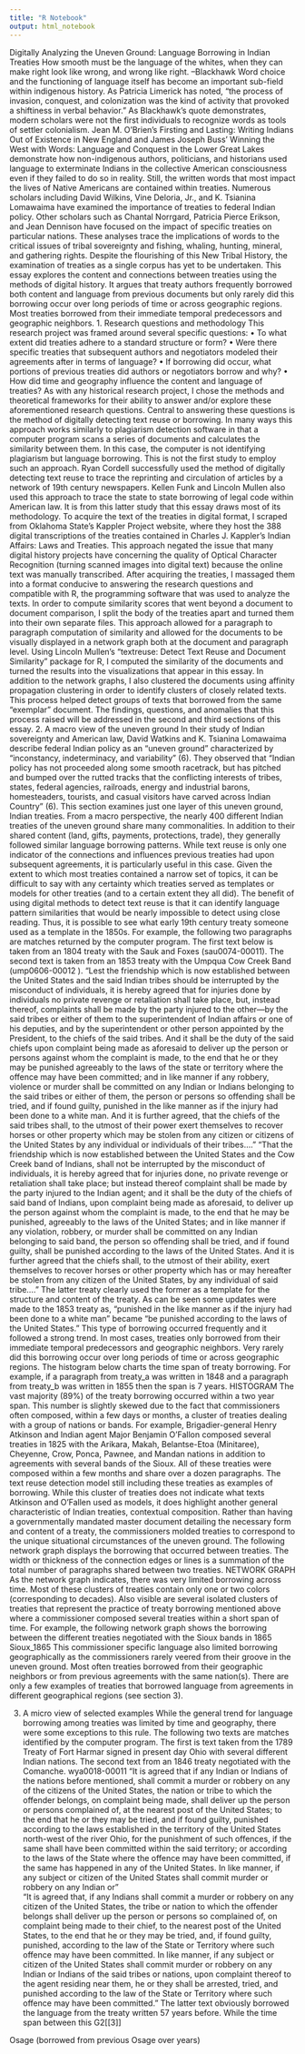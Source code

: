 ```yaml
---
title: "R Notebook"
output: html_notebook
---
```

Digitally Analyzing the Uneven Ground: Language Borrowing in Indian Treaties
How smooth must be the language of the whites, when they can make right look like wrong, and wrong like right.
--Blackhawk
	Word choice and the functioning of language itself has become an important sub-field within indigenous history. As Patricia Limerick has noted, “the process of invasion, conquest, and colonization was the kind of activity that provoked a shiftiness in verbal behavior.”  As Blackhawk’s quote demonstrates, modern scholars were not the first individuals to recognize words as tools of settler colonialism. Jean M. O’Brien’s Firsting and Lasting: Writing Indians Out of Existence in New England and James Joseph Buss’ Winning the West with Words: Language and Conquest in the Lower Great Lakes demonstrate how non-indigenous authors, politicians, and historians used language to exterminate Indians in the collective American consciousness even if they failed to do so in reality. Still, the written words that most impact the lives of Native Americans are contained within treaties. 
	Numerous scholars including David Wilkins, Vine Deloria, Jr., and K. Tsianina Lomawaima have examined the importance of treaties to federal Indian policy. Other scholars such as Chantal Norrgard, Patricia Pierce Erikson, and Jean Dennison have focused on the impact of specific treaties on particular nations. These analyses trace the implications of words to the critical issues of tribal sovereignty and fishing, whaling, hunting, mineral, and gathering rights. Despite the flourishing of this New Tribal History, the examination of treaties as a single corpus has yet to be undertaken. This essay explores the content and connections between treaties using the methods of digital history. It argues that treaty authors frequently borrowed both content and language from previous documents but only rarely did this borrowing occur over long periods of time or across geographic regions. Most treaties borrowed from their immediate temporal predecessors and geographic neighbors.
1. Research questions and methodology
	This research project was framed around several specific questions: 
•	To what extent did treaties adhere to a standard structure or form?
•	Were there specific treaties that subsequent authors and negotiators modeled their agreements after in terms of language? 
•	If borrowing did occur, what portions of previous treaties did authors or negotiators borrow and why?
•	How did time and geography influence the content and language of treaties? 
As with any historical research project, I chose the methods and theoretical frameworks for their ability to answer and/or explore these aforementioned research questions. Central to answering these questions is the method of digitally detecting text reuse or borrowing. In many ways this approach works similarly to plagiarism detection software in that a computer program scans a series of documents and calculates the similarity between them. In this case, the computer is not identifying plagiarism but language borrowing. This is not the first study to employ such an approach. Ryan Cordell successfully used the method of digitally detecting text reuse to trace the reprinting and circulation of articles by a network of 19th century newspapers. Kellen Funk and Lincoln Mullen also used this approach to trace the state to state borrowing of legal code within American law. It is from this latter study that this essay draws most of its methodology.
	To acquire the text of the treaties in digital format, I scraped from Oklahoma State’s Kappler Project website, where they host the 388 digital transcriptions of the treaties contained in Charles J. Kappler’s Indian Affairs: Laws and Treaties. This approach negated the issue that many digital history projects have concerning the quality of Optical Character Recognition (turning scanned images into digital text) because the online text was manually transcribed. After acquiring the treaties, I massaged them into a format conducive to answering the research questions and compatible with R, the programming software that was used to analyze the texts. 
	In order to compute similarity scores that went beyond a document to document comparison, I split the body of the treaties apart and turned them into their own separate files. This approach allowed for a paragraph to paragraph computation of similarity and allowed for the documents to be visually displayed in a network graph both at the document and paragraph level.
	Using Lincoln Mullen’s "textreuse: Detect Text Reuse and Document Similarity" package for R, I computed the similarity of the documents and turned the results into the visualizations that appear in this essay. In addition to the network graphs, I also clustered the documents using affinity propagation clustering in order to identify clusters of closely related texts. This process helped detect groups of texts that borrowed from the same “exemplar” document. The findings, questions, and anomalies that this process raised will be addressed in the second and third sections of this essay.
2. A macro view of the uneven ground
In their study of Indian sovereignty and American law, David Watkins and K. Tsianina Lomawaima describe federal Indian policy as an “uneven ground” characterized by “inconstancy, indeterminacy, and variability” (6). They observed that “Indian policy has not proceeded along some smooth racetrack, but has pitched and bumped over the rutted tracks that the conflicting interests of tribes, states, federal agencies, railroads, energy and industrial barons, homesteaders, tourists, and casual visitors have carved across Indian Country” (6). This section examines just one layer of this uneven ground, Indian treaties. 
From a macro perspective, the nearly 400 different Indian treaties of the uneven ground share many commonalities. In addition to their shared content (land, gifts, payments, protections, trade), they generally followed similar language borrowing patterns. While text reuse is only one indicator of the connections and influences previous treaties had upon subsequent agreements, it is particularly useful in this case. Given the extent to which most treaties contained a narrow set of topics, it can be difficult to say with any certainty which treaties served as templates or models for other treaties (and to a certain extent they all did). The benefit of using digital methods to detect text reuse is that it can identify language pattern similarities that would be nearly impossible to detect using close reading. Thus, it is possible to see what early 19th century treaty someone used as a template in the 1850s. For example, the following two paragraphs are matches returned by the computer program. The first text below is taken from an 1804 treaty with the Sauk and Foxes (sau0074-00011). The second text is taken from an 1853 treaty with the Umpqua Cow Creek Band (ump0606-00012 ). 
“Lest the friendship which is now established between the United States and the said Indian tribes should be interrupted by the misconduct of individuals, it is hereby agreed that for injuries done by individuals no private revenge or retaliation shall take place, but, instead thereof, complaints shall be made by the party injured to the other—by the said tribes or either of them to the superintendent of Indian affairs or one of his deputies, and by the superintendent or other person appointed by the President, to the chiefs of the said tribes. And it shall be the duty of the said chiefs upon complaint being made as aforesaid to deliver up the person or persons against whom the complaint is made, to the end that he or they  may be punished agreeably to the laws of the state or territory where the offence may have been committed; and in like manner if any robbery, violence or murder shall be committed on any Indian or Indians belonging to the said tribes or either of them,  the person or persons so offending shall be tried, and if found guilty, punished in the like manner as if the injury had been  done to a white man. And it is further agreed, that the chiefs of the said tribes shall, to the utmost of their power exert themselves to recover horses or other property which may be stolen from any citizen or citizens of the United States by any individual or individuals of their tribes….”
“That the friendship which is now established between the United States and the Cow Creek band of Indians, shall not be interrupted  by the misconduct of individuals, it is hereby agreed that for injuries done, no private revenge or retaliation shall take place; but instead thereof complaint shall be made by the party injured to the Indian  agent; and it shall be the duty of the chiefs of said band of Indians, upon complaint being made as aforesaid, to deliver up the person against whom the complaint is made, to the end that he may be punished, agreeably to the laws of the United States; and in like manner if any violation, robbery, or murder shall be committed on any Indian belonging to said band, the person so offending shall be tried, and if found guilty, shall be punished according to the laws of the United States. And it is further agreed that the chiefs shall, to the utmost of their ability, exert themselves to recover horses or other property   which has or may hereafter be stolen from any citizen of the United States, by any individual of said tribe….”
The latter treaty clearly used the former as a template for the structure and content of the treaty. As can be seen some updates were made to the 1853 treaty as, “punished in the like manner as if the injury had been done to a white man” became “be punished according to the laws of the United States.” This type of borrowing occurred frequently and it followed a strong trend. 
	In most cases, treaties only borrowed from their immediate temporal predecessors and geographic neighbors. Very rarely did this borrowing occur over long periods of time or across geographic regions. The histogram below charts the time span of treaty borrowing. For example, if a paragraph from treaty_a was written in 1848 and a paragraph from treaty_b was written in 1855 then the span is 7 years. 
HISTOGRAM
The vast majority (89%) of the treaty borrowing occurred within a two year span. This number is slightly skewed due to the fact that commissioners often composed, within a few days or months, a cluster of treaties dealing with a group of nations or bands. For example, Brigadier-general Henry Atkinson and Indian agent Major Benjamin O'Fallon composed several treaties in 1825 with the Arikara, Makah, Belantse-Etoa (Minitaree), Cheyenne, Crow, Ponca, Pawnee, and Mandan nations in addition to agreements with several bands of the Sioux. All of these treaties were composed within a few months and share over a dozen paragraphs. The text reuse detection model still including these treaties as examples of borrowing. While this cluster of treaties does not indicate what texts Atkinson and O’Fallen used as models, it does highlight another general characteristic of Indian treaties, contextual composition. 
Rather than having a governmentally mandated master document detailing the necessary form and content of a treaty, the commissioners molded treaties to correspond to the unique situational circumstances of the uneven ground.  The following network graph displays the borrowing that occurred between treaties. The width or thickness of the connection edges or lines is a summation of the total number of paragraphs shared between two treaties. 
NETWORK GRAPH
As the network graph indicates, there was very limited borrowing across time. Most of these clusters of treaties contain only one or two colors (corresponding to decades). Also visible are several isolated clusters of treaties that represent the practice of treaty borrowing mentioned above where a commissioner composed several treaties within a short span of time. For example, the following network graph shows the borrowing between the different treaties negotiated with the Sioux bands in 1865
Sioux_1865
This commissioner specific language also limited borrowing geographically as the commissioners rarely veered from their groove in the uneven ground. Most often treaties borrowed from their geographic neighbors or from previous agreements with the same nation(s). There are only a few examples of treaties that borrowed language from agreements in different geographical regions (see section 3).

3. A micro view of selected examples
While the general trend for language borrowing among treaties was limited by time and geography, there were some exceptions to this rule. 
The following two texts are matches identified by the computer program. The first is text taken from the 1789 Treaty of Fort Harmar signed in present day Ohio with several different Indian nations. The second text from an 1846 treaty negotiated with the Comanche.  wya0018-00011
“It is agreed that if any Indian or Indians of the nations before mentioned, shall commit a murder or robbery on any of the citizens of the United States, the nation or tribe to which the offender belongs,          on complaint being made, shall deliver up the person or persons complained of, at the nearest post of the United States; to  the end that he or they may be tried, and if found guilty, punished according to the laws established in the territory of  the United States north-west of the river Ohio, for the punishment of such offences, if the same shall have been committed within the said territory; or according to the laws of the State where the offence may have been committed, if the same has          happened in any of the United States. In like manner, if any subject or citizen of the United States shall commit murder or robbery on any Indian or”       
“It is agreed that, if any Indians shall commit a murder or robbery on any citizen of the United States, the tribe or nation to which the offender belongs shall deliver up the person or persons so complained of, on complaint being made to their chief, to the nearest post of the United States, to the end that he or they may be tried, and, if found guilty, punished, according to the law of the State or Territory where such offence may have been committed. In like manner, if any subject or citizen of the United States shall commit murder or robbery on any Indian or Indians of the said tribes or nations, upon complaint thereof to the agent residing near them, he or they shall be arrested, tried, and punished according to the law of the State or Territory where such offence may have been committed.”
The latter text obviously borrowed the language from the treaty written 57 years before. While the time span between this 
G2[[3]]

Osage (borrowed from previous Osage over years) 

